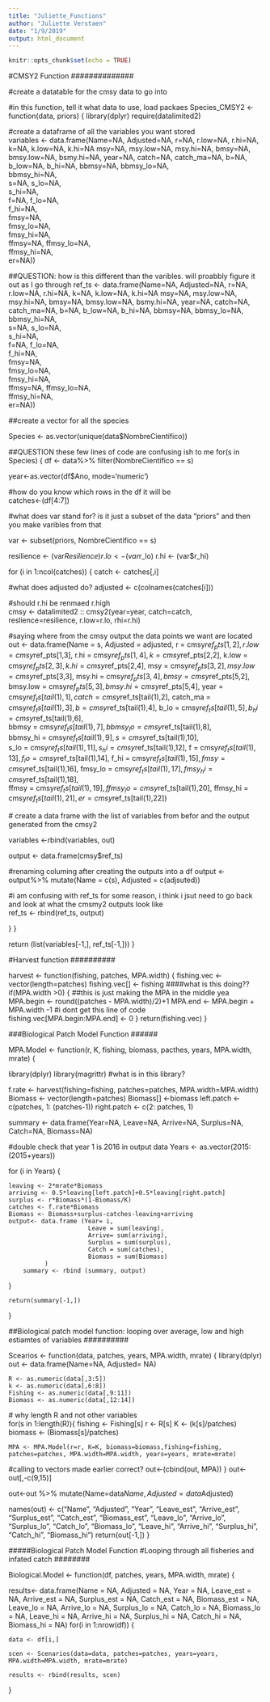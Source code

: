 ```yaml
---
title: "Juliette_Functions"
author: "Juliette Verstaen"
date: "1/9/2019"
output: html_document
---
```


```r
knitr::opts_chunk$set(echo = TRUE)
```


#############
#CMSY2 Function
##############

#create a datatable for the cmsy data to go into

#in this function, tell it what data to use, load packaes
Species_CMSY2 <- function(data, priors) {
  library(dplyr)
  require(datalimited2)
  

#create a dataframe of all the variables you want stored  
  variables <- data.frame(Name=NA,
                          Adjusted=NA,
                          r=NA,
                          r.low=NA,
                          r.hi=NA,
                          k=NA,
                          k.low=NA,
                          k.hi=NA
                          msy=NA,
                          msy.low=NA,
                          msy.hi=NA,
                          bmsy=NA,
                          bmsy.low=NA,
                          bsmy.hi=NA,
                          year=NA,
                          catch=NA,
                          catch_ma=NA,
                          b=NA,
                          b_low=NA,
                          b_hi=NA,
                          bbmsy=NA,	
                          bbmsy_lo=NA,	
                          bbmsy_hi=NA,	
                          s=NA,	
                          s_lo=NA,	
                          s_hi=NA,	
                          f=NA,	
                          f_lo=NA,	
                          f_hi=NA,	
                          fmsy=NA,	
                          fmsy_lo=NA,	
                          fmsy_hi=NA,	
                          ffmsy=NA,	
                          ffmsy_lo=NA,	
                          ffmsy_hi=NA,	
                          er=NA))
 
##QUESTION: how is this different than the varibles. will proabbly figure it out as I go through 
  ref_ts <- data.frame(Name=NA,
                          Adjusted=NA,
                          r=NA,
                          r.low=NA,
                          r.hi=NA,
                          k=NA,
                          k.low=NA,
                          k.hi=NA
                          msy=NA,
                          msy.low=NA,
                          msy.hi=NA,
                          bmsy=NA,
                          bmsy.low=NA,
                          bsmy.hi=NA,
                          year=NA,
                          catch=NA,
                          catch_ma=NA,
                          b=NA,
                          b_low=NA,
                          b_hi=NA,
                          bbmsy=NA,	
                          bbmsy_lo=NA,	
                          bbmsy_hi=NA,	
                          s=NA,	
                          s_lo=NA,	
                          s_hi=NA,	
                          f=NA,	
                          f_lo=NA,	
                          f_hi=NA,	
                          fmsy=NA,	
                          fmsy_lo=NA,	
                          fmsy_hi=NA,	
                          ffmsy=NA,	
                          ffmsy_lo=NA,	
                          ffmsy_hi=NA,	
                          er=NA))
                          
##create a vector for all the species

Species <- as.vector(unique(data$NombreCientifico))

##QUESTION these few lines of code are confusing ish to me
for(s in Species) {
  df <- data%>% filter(NombreCientifico == s)
  
  year<-as.vector(df$Ano, mode='numeric')

#how do you know which rows in the df it will be  
  catches<-(df[4:7])
  
#what does var stand for? is it just a subset of the data "priors" and then you make varibles from that

  var <- subset(priors, NombreCientifico == s)
  
  resilience <- (var$Resilience)
  r.lo <- (var$r_lo)
  r.hi <- (var$r_hi)
  
  for (i in 1:ncol(catches)) {
    catch <- catches[,i]
    
  #what does adjusted do?
    adjusted <- c(colnames(catches[i]))

#should r.hi be renmaed r.high    
    cmsy <- datalimited2 :: cmsy2(year=year, catch=catch, reslience=resilience, r.low=r.lo, rhi=r.hi)

#saying where from the cmsy output the data points we want are located    
    out <- data.frame(Name = s, 
                        Adjusted = adjusted,
                        r = cmsy$ref_pts[1,2], 
                        r.low = cmsy$ref_pts[1,3], 
                        r.hi = cmsy$ref_pts[1,4],
                        k = cmsy$ref_pts[2,2], 
                        k.low = cmsy$ref_pts[2,3], 
                        k.hi = cmsy$ref_pts[2,4],
                        msy = cmsy$ref_pts[3,2], 
                        msy.low = cmsy$ref_pts[3,3], 
                        msy.hi = cmsy$ref_pts[3,4],
                        bmsy = cmsy$ref_pts[5,2], 
                        bmsy.low = cmsy$ref_pts[5,3],
                        bmsy.hi = cmsy$ref_pts[5,4],
                        year = cmsy$ref_ts[tail(1),1],	
                        catch = cmsy$ref_ts[tail(1),2],	
                        catch_ma = cmsy$ref_ts[tail(1),3],	
                        b = cmsy$ref_ts[tail(1),4],	
                        b_lo = cmsy$ref_ts[tail(1),5],	
                        b_hi = cmsy$ref_ts[tail(1),6],	
                        bbmsy = cmsy$ref_ts[tail(1),7],	
                        bbmsy_lo = cmsy$ref_ts[tail(1),8],	
                        bbmsy_hi = cmsy$ref_ts[tail(1),9],	
                        s = cmsy$ref_ts[tail(1),10],	
                        s_lo = cmsy$ref_ts[tail(1),11],	
                        s_hi = cmsy$ref_ts[tail(1),12],	
                        f = cmsy$ref_ts[tail(1),13],	
                        f_lo = cmsy$ref_ts[tail(1),14],	
                        f_hi = cmsy$ref_ts[tail(1),15],	
                        fmsy = cmsy$ref_ts[tail(1),16],	
                        fmsy_lo = cmsy$ref_ts[tail(1),17],	
                        fmsy_hi = cmsy$ref_ts[tail(1),18],	
                        ffmsy = cmsy$ref_ts[tail(1),19],	
                        ffmsy_lo = cmsy$ref_ts[tail(1),20],	
                        ffmsy_hi = cmsy$ref_ts[tail(1),21],	
                        er = cmsy$ref_ts[tail(1),22])
    
   # create a data frame with the list of variables from befor and the output generated from the cmsy2
  
  variables <-rbind(variables, out)
  
  output <- data.frame(cmsy$ref_ts)
  
  #renaming columing after creating the outputs into a df
  output <- output%>%
    mutate(Name = c(s),
    Adjusted = c(adjsuted))

#i am confusing with ref_ts for some reason, i think i jsut need to go back and look at what the cmsmy2 outputs look like    
   ref_ts <- rbind(ref_ts, output)
    
  }
}

  return (list(variables[-1,], ref_ts[-1,]))
}

##########
#Harvest function
##########

harvest <- function(fishing, patches, MPA.width)  {
  fishing.vec <- vector(length=patches)
  fishing.vec[] <- fishing ####what is this doing??
  if(MPA.width >0)  {
  ##this is just making the MPA in the middle yea
    MPA.begin <- round((patches - MPA.width)/2)+1
    MPA.end <- MPA.begin + MPA.width -1
  #i dont get this line of code  
    fishing.vec[MPA.begin:MPA.end] <- 0
  }
  return(fishing.vec)
}

#######
###Biological Patch Model Function
######

MPA.Model <- function(r, K, fishing, biomass, pacthes, years, MPA.width, mrate) {

  library(dplyr)
  library(magrittr) #what is in this library?
  
  f.rate <- harvest(fishing=fishing, patches=patches, MPA.width=MPA.width)
  Biomass <- vector(length=patches)
  Biomass[] <-biomass
  left.patch <- c(patches, 1: (patches-1))
  right.patch <- c(2: patches, 1)
  
  summary <- data.frame(Year=NA,
                        Leave=NA,
                        Arrive=NA,
                        Surplus=NA, 
                        Catch=NA,
                        Biomass=NA)

#double check that year 1 is 2016 in output data                    Years <- as.vector(2015:(2015+years))
  
  for (i in Years) {
  

    leaving <- 2*mrate*Biomass
    arriving <- 0.5*leaving[left.patch]+0.5*leaving[right.patch]
    surplus <- r*Biomass*(1-Biomass/K)
    catches <- f.rate*Biomass
    Biomass <- Biomass+surplus-catches-leaving+arriving
    output<- data.frame (Year= i,
                          Leave = sum(leaving),
                          Arrive= sum(arriving),
                          Surplus = sum(surplus),
                          Catch = sum(catches),
                          Biomass = sum(Biomass)
              )
        summary <- rbind (summary, output)
  }
  
    return(summary[-1,])
}

##########
##Biological patch model function: looping over average, low and high estiamtes of variables
##########

Scearios <- function(data, patches, years, MPA.width, mrate) {
  library(dplyr)
  out <- data.frame(Name=NA,
                    Adjusted= NA)
                    
    R <- as.numeric(data[,3:5])
    k <- as.numeric(data[,6:8])
    Fishing <- as.numeric(data[,9:11])
    Biomass <- as.numeric(data[,12:14])
  
  # why length R and not other variables  
    for(s in 1:length(R)){
    fishing <- Fishing[s]
    r <- R[s]
    K <- (k[s]/patches)
    biomass <- (Biomass[s]/patches)
    
    MPA <- MPA.Model(r=r, K=K, biomass=biomass,fishing=fishing, patches=patches, MPA.width=MPA.width, years=years, mrate=mrate)
 
 #calling to vectors made earlier correct?
  out<-(cbind(out, MPA))
  }
  out<- out[,-c(9,15)]
  
  out<-out %>%
    mutate(Name=data$Name,
           Adjusted=data$Adjusted)
  
  names(out) <- c("Name",
                  "Adjusted", 
                  "Year",
                  "Leave_est",
                  "Arrive_est", 
                  "Surplus_est",
                  "Catch_est",
                  "Biomass_est", 
                  "Leave_lo",
                  "Arrive_lo", 
                  "Surplus_lo",
                  "Catch_lo",
                  "Biomass_lo", 
                  "Leave_hi",
                  "Arrive_hi", 
                  "Surplus_hi",
                  "Catch_hi",
                  "Biomass_hi")
  return(out[-1,])
}


#########
#####Biological Patch Model Function
#Looping through all fisheries and infated catch
########

Biological.Model <- function(df, patches, years, MPA.width, mrate) {

results<- data.frame(Name = NA,
                       Adjusted = NA, 
                       Year = NA,
                       Leave_est = NA,
                       Arrive_est = NA, 
                       Surplus_est = NA,
                       Catch_est = NA,
                       Biomass_est = NA, 
                       Leave_lo = NA,
                       Arrive_lo = NA, 
                       Surplus_lo = NA,
                       Catch_lo = NA,
                       Biomass_lo = NA, 
                       Leave_hi = NA,
                       Arrive_hi = NA, 
                       Surplus_hi = NA,
                       Catch_hi = NA,
                       Biomass_hi = NA)
  for(i in 1:nrow(df)) {
    
    data <- df[i,]
    
    scen <- Scenarios(data=data, patches=patches, years=years, MPA.width=MPA.width, mrate=mrate)  
    
    results <- rbind(results, scen)
  }






















